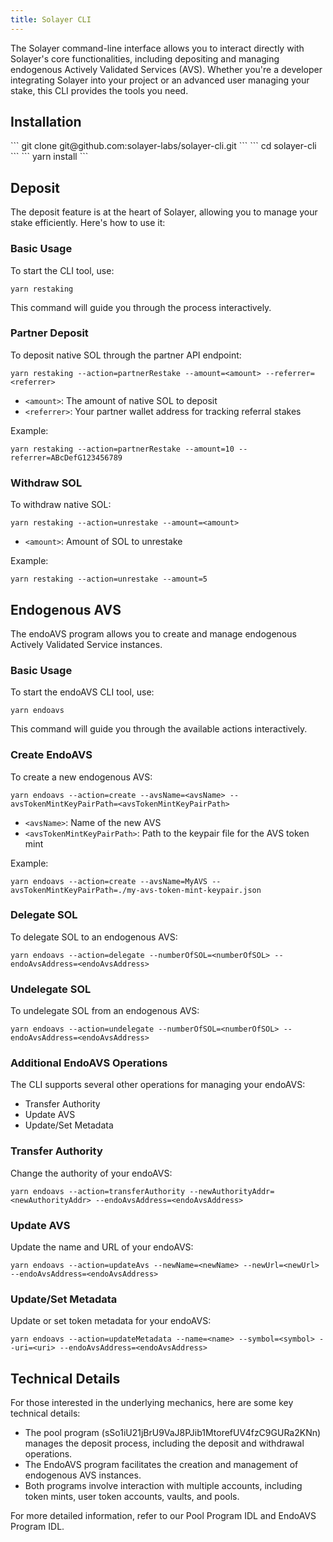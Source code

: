 ```yaml
---
title: Solayer CLI
---
```


The Solayer command-line interface allows you to interact directly with Solayer's core functionalities, including depositing and managing endogenous Actively Validated Services (AVS). Whether you're a developer integrating Solayer into your project or an advanced user managing your stake, this CLI provides the tools you need.

## Installation

<Steps>
  <Step title="Clone the repository">
      ```
      git clone git@github.com:solayer-labs/solayer-cli.git
      ```
  </Step>
  <Step title="Navigate to the project directory">
      ```
      cd solayer-cli
      ```
  </Step>
  <Step title="Install the dependencies">
      ```
      yarn install
      ```
  </Step>
</Steps>

## Deposit

The deposit feature is at the heart of Solayer, allowing you to manage your stake efficiently. Here's how to use it:

### Basic Usage

To start the CLI tool, use:

```
yarn restaking
```

This command will guide you through the process interactively.

### Partner Deposit

To deposit native SOL through the partner API endpoint:

```
yarn restaking --action=partnerRestake --amount=<amount> --referrer=<referrer>
```

- `<amount>`: The amount of native SOL to deposit
- `<referrer>`: Your partner wallet address for tracking referral stakes

Example:

```
yarn restaking --action=partnerRestake --amount=10 --referrer=ABcDefG123456789
```

### Withdraw SOL

To withdraw native SOL:

```
yarn restaking --action=unrestake --amount=<amount>
```

- `<amount>`: Amount of SOL to unrestake

Example:

```
yarn restaking --action=unrestake --amount=5
```

## Endogenous AVS 

The endoAVS program allows you to create and manage endogenous Actively Validated Service instances.

### Basic Usage

To start the endoAVS CLI tool, use:

```
yarn endoavs
```

This command will guide you through the available actions interactively.

### Create EndoAVS

To create a new endogenous AVS:

```
yarn endoavs --action=create --avsName=<avsName> --avsTokenMintKeyPairPath=<avsTokenMintKeyPairPath>
```

- `<avsName>`: Name of the new AVS
- `<avsTokenMintKeyPairPath>`: Path to the keypair file for the AVS token mint

Example:

```
yarn endoavs --action=create --avsName=MyAVS --avsTokenMintKeyPairPath=./my-avs-token-mint-keypair.json
```

### Delegate SOL

To delegate SOL to an endogenous AVS:

```
yarn endoavs --action=delegate --numberOfSOL=<numberOfSOL> --endoAvsAddress=<endoAvsAddress>
```

### Undelegate SOL

To undelegate SOL from an endogenous AVS:

```
yarn endoavs --action=undelegate --numberOfSOL=<numberOfSOL> --endoAvsAddress=<endoAvsAddress>
```

### Additional EndoAVS Operations

The CLI supports several other operations for managing your endoAVS:

- Transfer Authority
- Update AVS
- Update/Set Metadata

### Transfer Authority

Change the authority of your endoAVS:

```
yarn endoavs --action=transferAuthority --newAuthorityAddr=<newAuthorityAddr> --endoAvsAddress=<endoAvsAddress>
```

### Update AVS

Update the name and URL of your endoAVS:

```
yarn endoavs --action=updateAvs --newName=<newName> --newUrl=<newUrl> --endoAvsAddress=<endoAvsAddress>
```

### Update/Set Metadata

Update or set token metadata for your endoAVS:

```
yarn endoavs --action=updateMetadata --name=<name> --symbol=<symbol> --uri=<uri> --endoAvsAddress=<endoAvsAddress>
```

## Technical Details

For those interested in the underlying mechanics, here are some key technical details:

- The pool program (sSo1iU21jBrU9VaJ8PJib1MtorefUV4fzC9GURa2KNn) manages the deposit process, including the deposit and withdrawal operations.
- The EndoAVS program facilitates the creation and management of endogenous AVS instances.
- Both programs involve interaction with multiple accounts, including token mints, user token accounts, vaults, and pools.

For more detailed information, refer to our Pool Program IDL and EndoAVS Program IDL.




